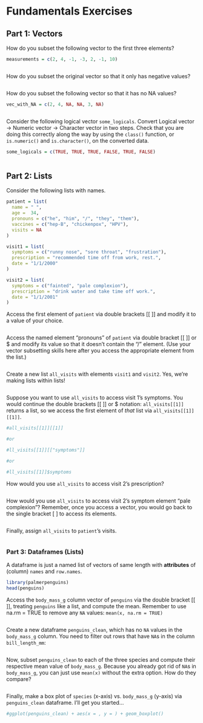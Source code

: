 # Fundamentals Exercises

## Part 1: Vectors

How do you subset the following vector to the first three elements?

```r
measurements = c(2, 4, -1, -3, 2, -1, 10)
```

```r

```

How do you subset the original vector so that it only has negative values?

```r

```

How do you subset the following vector so that it has no NA values?

```r
vec_with_NA = c(2, 4, NA, NA, 3, NA)
```

```r

```

Consider the following logical vector `some_logicals`. Convert Logical vector -\> Numeric vector -\> Character vector in two steps. Check that you are doing this correctly along the way by using the `class()` function, or `is.numeric()` and `is.character()`, on the converted data.

```r
some_logicals = c(TRUE, TRUE, TRUE, FALSE, TRUE, FALSE)
```

```r

```

## Part 2: Lists

Consider the following lists with names.

```r
patient = list(
  name = " ", 
  age =  34, 
  pronouns = c("he", "him", "/", "they", "them"),
  vaccines = c("hep-B", "chickenpox", "HPV"),
  visits = NA
)

visit1 = list(
  symptoms = c("runny nose", "sore throat", "frustration"),
  prescription = "recommended time off from work, rest.",
  date = "1/1/2000"
)

visit2 = list(
  symptoms = c("fainted", "pale complexion"),
  prescription = "drink water and take time off work.",
  date = "1/1/2001"
)
```

Access the first element of `patient` via double brackets [[ ]] and modify it to a value of your choice.

```r

```

Access the named element "pronouns" of `patient` via double bracket [[ ]] or \$ and modify its value so that it doesn't contain the "/" element. (Use your vector subsetting skills here after you access the appropriate element from the list.)

```r

```

Create a new list `all_visits` with elements `visit1` and `visit2`. Yes, we're making lists within lists!

```r

```

Suppose you want to use `all_visits` to access visit 1's symptoms. You would continue the double brackets [[ ]] or \$ notation: `all_visits[[1]]` returns a list, so we access the first element of *that* list via `all_visits[[1]][[1]]`.

```r
#all_visits[[1]][[1]]

#or

#ll_visits[[1]][["symptoms"]]

#or

#ll_visits[[1]]$symptoms
```

How would you use `all_visits` to access visit 2's prescription?

```r

```

How would you use `all_visits` to access visit 2's symptom element "pale complexion"? Remember, once you access a vector, you would go back to the single bracket [ ] to access its elements.

```r

```

Finally, assign `all_visits` to `patient`'s visits.

```r

```

### Part 3: Dataframes (Lists)

A dataframe is just a named list of vectors of same length with **attributes** of (column) `names` and `row.names`.

```r
library(palmerpenguins)
head(penguins)
```

Access the `body_mass_g` column vector of `penguins` via the double bracket [[ ]], treating `penguins` like a list, and compute the mean. Remember to use na.rm = TRUE to remove any `NA` values: `mean(x, na.rm = TRUE)`

```r

```

Create a new dataframe `penguins_clean`, which has no `NA` values in the `body_mass_g` column. You need to filter out rows that have `NA`s in the column `bill_length_mm`:

```r

```

Now, subset `penguins_clean` to each of the three species and compute their respective mean value of `body_mass_g`. Because you already got rid of `NA`s in `body_mass_g`, you can just use `mean(x)` without the extra option. How do they compare?

```r

```

Finally, make a box plot of `species` (x-axis) vs. `body_mass_g` (y-axis) via `penguins_clean` dataframe. I'll get you started...

```r
#ggplot(penguins_clean) + aes(x = , y = ) + geom_boxplot()
```
